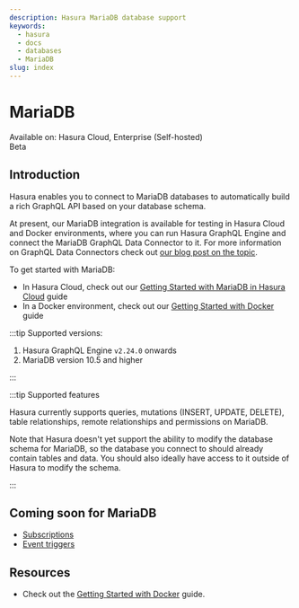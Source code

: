 ```yaml
---
description: Hasura MariaDB database support
keywords:
  - hasura
  - docs
  - databases
  - MariaDB
slug: index
---
```


# MariaDB

<div className="badge-container">
  <div className="badge badge--primary heading-badge">Available on: Hasura Cloud, Enterprise (Self-hosted)</div>
  <div className="badge badge-gray heading-badge">Beta</div>
</div>

## Introduction

Hasura enables you to connect to MariaDB databases to automatically build a rich GraphQL API based on your database
schema.

At present, our MariaDB integration is available for testing in Hasura Cloud and Docker environments, where you can run
Hasura GraphQL Engine and connect the MariaDB GraphQL Data Connector to it. For more information on GraphQL Data
Connectors check out [our blog post on the topic](https://hasura.io/blog/hasura-graphql-data-connectors/).

To get started with MariaDB:

- In Hasura Cloud, check out our [Getting Started with MariaDB in Hasura Cloud](/databases/mariadb/cloud.mdx) guide
- In a Docker environment, check out our [Getting Started with Docker](/databases/mariadb/docker.mdx) guide

:::tip Supported versions:

1.  Hasura GraphQL Engine `v2.24.0` onwards
2.  MariaDB version 10.5 and higher

:::

:::tip Supported features

Hasura currently supports queries, mutations (INSERT, UPDATE, DELETE), table relationships, remote relationships and
permissions on MariaDB.

Note that Hasura doesn't yet support the ability to modify the database schema for MariaDB, so the database you connect
to should already contain tables and data. You should also ideally have access to it outside of Hasura to modify the
schema.

:::

## Coming soon for MariaDB

- [Subscriptions](/subscriptions/overview.mdx)
- [Event triggers](/event-triggers/overview.mdx)

## Resources

- Check out the [Getting Started with Docker](/databases/mariadb/docker.mdx) guide.
